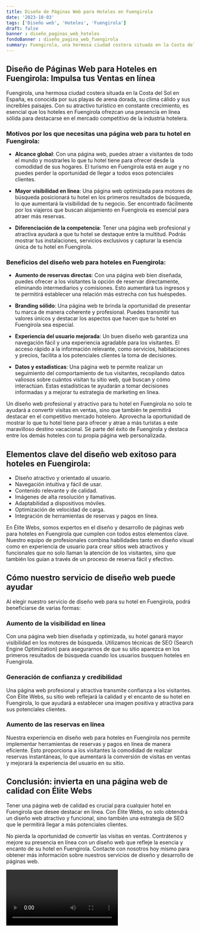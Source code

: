 ```yaml
---
title: Diseño de Páginas Web para Hoteles en Fuengirola
date: '2023-10-03'
tags: ['Diseño web', 'Hoteles', 'Fuengirola']
draft: false
banner : diseño_paginas_web_hoteles
fondoBanner : diseño_pagina_web_fuengirola
summary: Fuengirola, una hermosa ciudad costera situada en la Costa del Sol en España, es conocida por sus playas de arena dorada, su clima cálido y sus increíbles paisajes. Con su atractivo turístico en constante crecimiento, es esencial que los hoteles en Fuengirola ofrezcan una presencia en línea sólida para destacarse en el mercado competitivo de la industria hotelera. 
---
```


## Diseño de Páginas Web para Hoteles en Fuengirola: Impulsa tus Ventas en línea

Fuengirola, una hermosa ciudad costera situada en la Costa del Sol en España, es conocida por sus playas de arena dorada, su clima cálido y sus increíbles paisajes. Con su atractivo turístico en constante crecimiento, es esencial que los hoteles en Fuengirola ofrezcan una presencia en línea sólida para destacarse en el mercado competitivo de la industria hotelera. 

### Motivos por los que necesitas una página web para tu hotel en Fuengirola:

* **Alcance global**: Con una página web, puedes atraer a visitantes de todo el mundo y mostrarles lo que tu hotel tiene para ofrecer desde la comodidad de sus hogares. El turismo en Fuengirola está en auge y no puedes perder la oportunidad de llegar a todos esos potenciales clientes.

* **Mayor visibilidad en línea**: Una página web optimizada para motores de búsqueda posicionará tu hotel en los primeros resultados de búsqueda, lo que aumentará la visibilidad de tu negocio. Ser encontrado fácilmente por los viajeros que buscan alojamiento en Fuengirola es esencial para atraer más reservas.

* **Diferenciación de la competencia**: Tener una página web profesional y atractiva ayudará a que tu hotel se destaque entre la multitud. Podrás mostrar tus instalaciones, servicios exclusivos y capturar la esencia única de tu hotel en Fuengirola.

### Beneficios del diseño web para hoteles en Fuengirola:

* **Aumento de reservas directas**: Con una página web bien diseñada, puedes ofrecer a los visitantes la opción de reservar directamente, eliminando intermediarios y comisiones. Esto aumentará tus ingresos y te permitirá establecer una relación más estrecha con tus huéspedes.

* **Branding sólido**: Una página web te brinda la oportunidad de presentar tu marca de manera coherente y profesional. Puedes transmitir tus valores únicos y destacar los aspectos que hacen que tu hotel en Fuengirola sea especial.

* **Experiencia del usuario mejorada**: Un buen diseño web garantiza una navegación fácil y una experiencia agradable para los visitantes. El acceso rápido a la información relevante, como servicios, habitaciones y precios, facilita a los potenciales clientes la toma de decisiones.

* **Datos y estadísticas**: Una página web te permite realizar un seguimiento del comportamiento de tus visitantes, recopilando datos valiosos sobre cuántos visitan tu sitio web, qué buscan y cómo interactúan. Estas estadísticas te ayudarán a tomar decisiones informadas y a mejorar tu estrategia de marketing en línea.

Un diseño web profesional y atractivo para tu hotel en Fuengirola no solo te ayudará a convertir visitas en ventas, sino que también te permitirá destacar en el competitivo mercado hotelero. Aprovecha la oportunidad de mostrar lo que tu hotel tiene para ofrecer y atrae a más turistas a este maravilloso destino vacacional. Sé parte del éxito de Fuengirola y destaca entre los demás hoteles con tu propia página web personalizada.

<GifSeo />

<Cta />

## Elementos clave del diseño web exitoso para hoteles en Fuengirola:

- Diseño atractivo y orientado al usuario.
- Navegación intuitiva y fácil de usar.
- Contenido relevante y de calidad.
- Imágenes de alta resolución y llamativas.
- Adaptabilidad a dispositivos móviles.
- Optimización de velocidad de carga.
- Integración de herramientas de reservas y pagos en línea.

En Élite Webs, somos expertos en el diseño y desarrollo de páginas web para hoteles en Fuengirola que cumplen con todos estos elementos clave. Nuestro equipo de profesionales combina habilidades tanto en diseño visual como en experiencia de usuario para crear sitios web atractivos y funcionales que no solo llaman la atención de los visitantes, sino que también los guían a través de un proceso de reserva fácil y efectivo.

## Cómo nuestro servicio de diseño web puede ayudar

Al elegir nuestro servicio de diseño web para su hotel en Fuengirola, podrá beneficiarse de varias formas:

### Aumento de la visibilidad en línea

Con una página web bien diseñada y optimizada, su hotel ganará mayor visibilidad en los motores de búsqueda. Utilizamos técnicas de SEO (Search Engine Optimization) para asegurarnos de que su sitio aparezca en los primeros resultados de búsqueda cuando los usuarios busquen hoteles en Fuengirola.

### Generación de confianza y credibilidad

Una página web profesional y atractiva transmite confianza a los visitantes. Con Élite Webs, su sitio web reflejará la calidad y el encanto de su hotel en Fuengirola, lo que ayudará a establecer una imagen positiva y atractiva para sus potenciales clientes.

### Aumento de las reservas en línea

Nuestra experiencia en diseño web para hoteles en Fuengirola nos permite implementar herramientas de reservas y pagos en línea de manera eficiente. Esto proporciona a los visitantes la comodidad de realizar reservas instantáneas, lo que aumentará la conversión de visitas en ventas y mejorará la experiencia del usuario en su sitio.

## Conclusión: invierta en una página web de calidad con Élite Webs

Tener una página web de calidad es crucial para cualquier hotel en Fuengirola que desee destacar en línea. Con Élite Webs, no solo obtendrá un diseño web atractivo y funcional, sino también una estrategia de SEO que le permitirá llegar a más potenciales clientes.

No pierda la oportunidad de convertir las visitas en ventas. Contrátenos y mejore su presencia en línea con un diseño web que refleje la esencia y encanto de su hotel en Fuengirola. Contacte con nosotros hoy mismo para obtener más información sobre nuestros servicios de diseño y desarrollo de páginas web.

<Video />

<CtaBot job='Hoteles' city='Fuengirola'/>

<Gmaps query='Fuengirola+españa+maps' />
